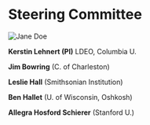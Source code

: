# Steering Committee


<div class="thumbnail">
<img src='../images/jane-doe.jpg' alt="Jane Doe"/>
</div>

**Kerstin Lehnert (PI)** LDEO, Columbia U.

**Jim Bowring** (C. of Charleston)

**Leslie Hall** (Smithsonian Institution)

**Ben Hallet** (U. of Wisconsin, Oshkosh)

**Allegra Hosford Schierer** (Stanford U.)